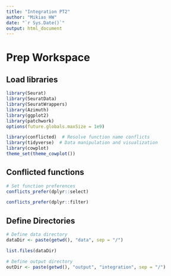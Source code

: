 ```yaml
---
title: "Integration PT2"
author: "Mikias HW"
date: "`r Sys.Date()`"
output: html_document
---
```

# Prep Workspace
## Load libraries
```r
library(Seurat)
library(SeuratData)
library(SeuratWrappers)
library(Azimuth)
library(ggplot2)
library(patchwork)
options(future.globals.maxSize = 1e9)

library(conflicted)  # Resolve function name conflicts
library(tidyverse)  # Data manipulation and visualization
library(cowplot)
theme_set(theme_cowplot())
```

## Conflicted functions
```r
# Set function preferences
conflicts_prefer(dplyr::select)

conflicts_prefer(dplyr::filter)
```

## Define Directories
```r
# Define data directory
dataDir <- paste(getwd(), "data", sep = "/")

list.files(dataDir)

# Define output directory
outDir <- paste(getwd(), "output", "integration", sep = "/")
```

```r

```

